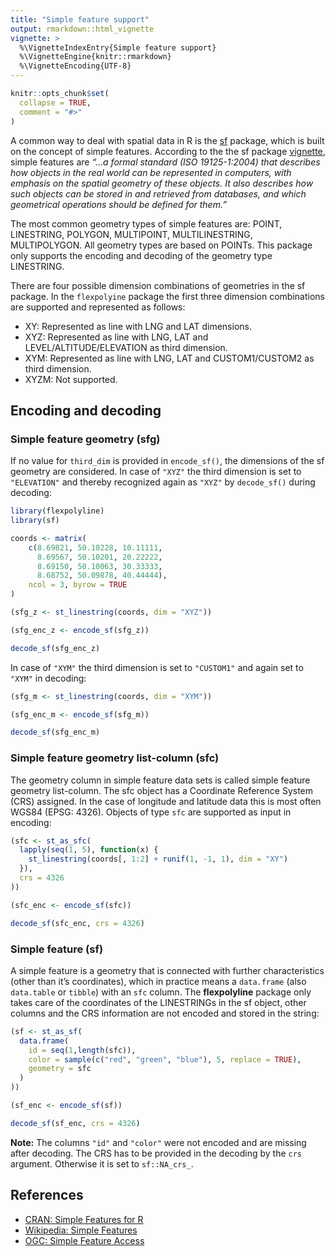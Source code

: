 ```yaml
---
title: "Simple feature support"
output: rmarkdown::html_vignette
vignette: >
  %\VignetteIndexEntry{Simple feature support}
  %\VignetteEngine{knitr::rmarkdown}
  %\VignetteEncoding{UTF-8}
---
```


```r
knitr::opts_chunk$set(
  collapse = TRUE,
  comment = "#>"
)
```

A common way to deal with spatial data in R is the
[sf](https://CRAN.R-project.org/package=sf) package, which is
built on the concept of simple features. According to the the sf package
[vignette](https://r-spatial.github.io/sf/articles/sf1.html), simple features are
*"...a formal standard (ISO 19125-1:2004) that describes how objects in the real
world can be represented in computers, with emphasis on the spatial geometry of
these objects. It also describes how such objects can be stored in and retrieved
from databases, and which geometrical operations should be defined for them."*

The most common geometry types of simple features are: POINT, LINESTRING, POLYGON,
MULTIPOINT, MULTILINESTRING, MULTIPOLYGON. All geometry types are based on POINTs.
This package only supports the encoding and decoding of the geometry type
LINESTRING.

There are four possible dimension combinations of geometries in the sf package.
In the `flexpolyine` package the first three dimension combinations are
supported and represented as follows:

* XY: Represented as line with LNG and LAT dimensions.
* XYZ: Represented as line with LNG, LAT and LEVEL/ALTITUDE/ELEVATION as third dimension.
* XYM: Represented as line with LNG, LAT and CUSTOM1/CUSTOM2 as third dimension.
* XYZM: Not supported.

## Encoding and decoding
### Simple feature geometry (sfg)
If no value for `third_dim` is provided in `encode_sf()`, the dimensions of the
sf geometry are considered. In case of `"XYZ"` the third dimension is set to
`"ELEVATION"` and thereby recognized again as `"XYZ"` by `decode_sf()` during
decoding:
```r
library(flexpolyline)
library(sf)

coords <- matrix(
    c(8.69821, 50.10228, 10.11111,
      8.69567, 50.10201, 20.22222,
      8.69150, 50.10063, 30.33333,
      8.68752, 50.09878, 40.44444),
    ncol = 3, byrow = TRUE
)

(sfg_z <- st_linestring(coords, dim = "XYZ"))

(sfg_enc_z <- encode_sf(sfg_z))

decode_sf(sfg_enc_z)
```

In case of `"XYM"` the third dimension is set to `"CUSTOM1"` and again set to
`"XYM"` in decoding:
```r
(sfg_m <- st_linestring(coords, dim = "XYM"))

(sfg_enc_m <- encode_sf(sfg_m))

decode_sf(sfg_enc_m)
```

### Simple feature geometry list-column (sfc)
The geometry column in simple feature data sets is called simple feature geometry
list-column. The sfc object has a Coordinate Reference System (CRS) assigned.
In the case of longitude and latitude data this is most often WGS84 (EPSG: 4326).
Objects of type `sfc` are supported as input in encoding:
```r
(sfc <- st_as_sfc(
  lapply(seq(1, 5), function(x) {
    st_linestring(coords[, 1:2] + runif(1, -1, 1), dim = "XY")
  }),
  crs = 4326
))

(sfc_enc <- encode_sf(sfc))

decode_sf(sfc_enc, crs = 4326)
```

### Simple feature (sf)
A simple feature is a geometry that is connected with further characteristics
(other than it's coordinates), which in practice means a `data.frame`
(also `data.table` or `tibble`) with an `sfc` column. The **flexpolyline** package
only takes care of the coordinates of the LINESTRINGs in the sf object, other
columns and the CRS information are not encoded and stored in the string:
```r
(sf <- st_as_sf(
  data.frame(
    id = seq(1,length(sfc)),
    color = sample(c("red", "green", "blue"), 5, replace = TRUE),
    geometry = sfc
  )
))

(sf_enc <- encode_sf(sf))

decode_sf(sf_enc, crs = 4326)
```

**Note:** The columns `"id"` and `"color"` were not encoded and are missing
after decoding. The CRS has to be provided in the decoding by the `crs` argument.
Otherwise it is set to `sf::NA_crs_`.

## References

* [CRAN: Simple Features for R](https://CRAN.R-project.org/package=sf)
* [Wikipedia: Simple Features](https://en.wikipedia.org/wiki/Simple_Features)
* [OGC: Simple Feature Access](https://www.ogc.org/standards/sfa)
